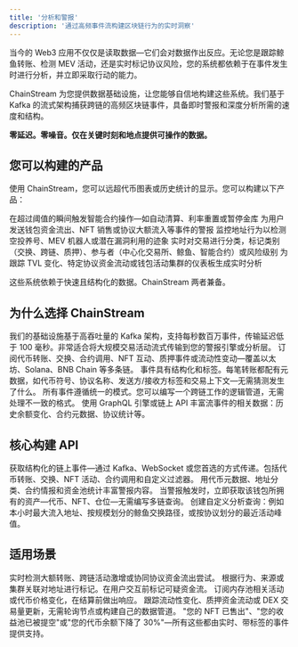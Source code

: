 ```yaml
---
title: '分析和警报'
description: '通过高频事件流构建区块链行为的实时洞察'
---
```


<Info>
当今的 Web3 应用不仅仅是读取数据—它们会对数据作出反应。无论您是跟踪鲸鱼转账、检测 MEV 活动，还是实时标记协议风险，您的系统都依赖于在事件发生时进行分析，并立即采取行动的能力。
</Info>

ChainStream 为您提供数据基础设施，让您能够自信地构建这些系统。我们基于 Kafka 的流式架构捕获跨链的高频区块链事件，具备即时警报和深度分析所需的速度和结构。

**零延迟。零噪音。仅在关键时刻和地点提供可操作的数据。**

## 您可以构建的产品

使用 ChainStream，您可以远超代币图表或历史统计的显示。您可以构建以下产品：

<CardGroup cols={1}>
  <Card title="智能合约触发器" icon="bolt">
    在超过阈值的瞬间触发智能合约操作—如自动清算、利率重置或暂停金库
  </Card>
  
  <Card title="用户通知" icon="bell">
    为用户发送钱包资金流出、NFT 销售或协议大额流入等事件的警报
  </Card>
  
  <Card title="行为监控" icon="user-secret">
    监控地址行为以检测空投养号、MEV 机器人或潜在漏洞利用的迹象
  </Card>
  
  <Card title="实时分类" icon="tags">
    实时对交易进行分类，标记类别（交换、跨链、质押）、参与者（中心化交易所、鲸鱼、智能合约）或风险级别
  </Card>
  
  <Card title="实时仪表板" icon="chart-simple">
    为跟踪 TVL 变化、特定协议资金流动或钱包活动集群的仪表板生成实时分析
  </Card>
</CardGroup>

这些系统依赖于快速且结构化的数据。ChainStream 两者兼备。

## 为什么选择 ChainStream

<CardGroup cols={2}>
  <Card title="Kafka 核心架构" icon="server" color="#4D9CFF">
    我们的基础设施基于高吞吐量的 Kafka 架构，支持每秒数百万事件，传输延迟低于 100 毫秒。非常适合将大规模交易活动流式传输到您的警报引擎或分析层。
  </Card>
  
  <Card title="全频谱事件" icon="wave-square" color="#16A34A">
    订阅代币转账、交换、合约调用、NFT 互动、质押事件或流动性变动—覆盖以太坊、Solana、BNB Chain 等多条链。
  </Card>
  
  <Card title="实时数据丰富" icon="tag" color="#FB6514">
    事件具有结构化和标签。每笔转账都配有元数据，如代币符号、协议名称、发送方/接收方标签和交易上下文—无需猜测发生了什么。
  </Card>
  
  <Card title="跨链标准化" icon="link" color="#9333EA">
    所有事件遵循统一的模式。您可以编写一个跨链工作的逻辑管道，无需处理不一致的格式。
  </Card>
</CardGroup>

<Card title="可查询上下文" icon="database">
  使用 GraphQL 引擎或链上 API 丰富流事件的相关数据：历史余额变化、合约元数据、协议统计等。
</Card>

## 核心构建 API

<AccordionGroup>
  <Accordion title="Web3 数据流服务" icon="satellite-dish" defaultOpen>
    获取结构化的链上事件—通过 Kafka、WebSocket 或您首选的方式传递。包括代币转账、交换、NFT 活动、合约调用和自定义过滤器。
  </Accordion>
  
  <Accordion title="链上数据 API" icon="database">
    用代币元数据、地址分类、合约情报和资金池统计丰富警报内容。
  </Accordion>
  
  <Accordion title="账户和资产 API" icon="wallet">
    当警报触发时，立即获取该钱包所拥有的资产—代币、NFT、仓位—无需编写多链查询。
  </Accordion>
  
  <Accordion title="GraphQL 查询引擎" icon="brackets-curly">
    创建自定义分析查询：例如本小时最大流入地址、按规模划分的鲸鱼交换路径，或按协议划分的最近活动峰值。
  </Accordion>
</AccordionGroup>

## 适用场景

<CardGroup cols={2}>
  <Card title="风险监控平台" icon="shield-halved">
    实时检测大额转账、跨链活动激增或协同协议资金流出尝试。
  </Card>
  
  <Card title="合规和 KYT 工具" icon="file-contract">
    根据行为、来源或集群关联对地址进行标记。在用户交互前标记可疑资金流。
  </Card>
  
  <Card title="MEV 防御和预言机系统" icon="robot">
    订阅内存池相关活动或代币价格变化，在结算前做出响应。
  </Card>
  
  <Card title="TVL 和资金流动仪表板" icon="chart-line">
    跟踪流动性变化、质押资金流动或 DEX 交易量更新，无需轮询节点或构建自己的数据管道。
  </Card>
</CardGroup>

<Card title="面向用户的警报产品" icon="bell">
  "您的 NFT 已售出"、"您的收益池已被提空"或"您的代币余额下降了 30%"—所有这些都由实时、带标签的事件提供支持。
</Card> 
